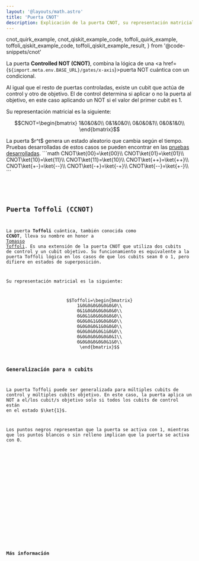 ```yaml
---
layout: '@layouts/math.astro'
title: 'Puerta CNOT'
description: Explicación de la puerta CNOT, su representación matricial, ejemplos de uso y su generalización a la puerta Toffoli (CCNOT).
---
```


  cnot_quirk_example,
  cnot_qiskit_example_code,
  toffoli_quirk_example,
  toffoli_qiskit_example_code,
  toffoli_qiskit_example_result,
} from '@code-snippets/cnot'

La puerta **Controlled NOT (CNOT)**, combina la lógica de una <a href={`${import.meta.env.BASE_URL}/gates/x-axis`}>puerta NOT cuántica</a> con un condicional.

Al igual que el resto de puertas controladas, existe un cubit que actúa de control y otro de objetivo. El de control determina si aplicar o no la puerta al objetivo, en este caso aplicando un NOT si el valor del primer cubit es 1.

Su representación matricial es la siguiente:

```math
CNOT=\begin{bmatrix}
1&0&0&0\\
0&1&0&0\\
0&0&0&1\\
0&0&1&0\\
\end{bmatrix}
```

<Tabs>
  <TabItem label='Quirk'>
    <Box>
        <QuantumCircuit src={cnot_quirk_example} />
        La puerta $r^t$ genera un estado aleatorio que cambia según el tiempo.
    </Box>
  </TabItem>
  <TabItem label="Dirac">
    <Box>
        Pruebas desarrolladas de estos casos se pueden encontrar en las <a href={`${import.meta.env.BASE_URL}/proofs/cnot#conversiones-de-estados-comunes`}>pruebas desarrolladas</a>.
        ```math
        CNOT\ket{00}=\ket{00}\\
        CNOT\ket{01}=\ket{01}\\
        CNOT\ket{10}=\ket{11}\\
        CNOT\ket{11}=\ket{10}\\
        CNOT\ket{++}=\ket{++}\\
        CNOT\ket{+-}=\ket{--}\\
        CNOT\ket{-+}=\ket{-+}\\
        CNOT\ket{--}=\ket{+-}\\
        ```
    </Box>
  </TabItem>
  <TabItem label='Qiskit'>
    <Box>
        <Code
          code={cnot_qiskit_example_code}
          lang='py'
        />
    </Box>
  </TabItem>
</Tabs>

## Puerta Toffoli (CCNOT)

La puerta **Toffoli** cuántica, también conocida como **CCNOT**, lleva su nombre en honor a <a href="https://en.wikipedia.org/wiki/Tommaso_Toffoli" target="_blank">Tomasso Toffoli</a>. Es una extensión de la puerta CNOT que utiliza dos cubits de control y un cubit objetivo. Su funcionamiento es equivalente a la puerta Toffoli lógica en los casos de que los cubits sean 0 o 1, pero difiere en estados de superposición.

Su representación matricial es la siguiente:

```math
Toffoli=\begin{bmatrix}
1&0&0&0&0&0&0&0\\
0&1&0&0&0&0&0&0\\
0&0&1&0&0&0&0&0\\
0&0&0&1&0&0&0&0\\
0&0&0&0&1&0&0&0\\
0&0&0&0&0&1&0&0\\
0&0&0&0&0&0&0&1\\
0&0&0&0&0&0&1&0\\
\end{bmatrix}
```

### Generalización para n cubits

La puerta Toffoli puede ser generalizada para múltiples cubits de control y múltiples cubits objetivo. En este caso, la puerta aplica un NOT a el/los cubit/s objetivo solo si todos los cubits de control están en el estado $\ket{1}$. 

Los puntos negros representan que la puerta se activa con 1, mientras que los puntos blancos o sin relleno implican que la puerta se activa con 0.

<Tabs>
  <TabItem label='Quirk'>
    <Box>
        <QuantumCircuit src={toffoli_quirk_example} />
    </Box>
  </TabItem>
  <TabItem label='Qiskit'>
    <Box>
        <Tabs>
            <TabItem label='Código'>
                <Code
                  code={toffoli_qiskit_example_code}
                  lang='py'
                />
            </TabItem>
            <TabItem label='Resultado'>
                <Code
                  code={toffoli_qiskit_example_result}
                  lang='text'
                />
            </TabItem>
        </Tabs>
    </Box>
  </TabItem>
</Tabs>

## Más información

<BibItem id='wong' prefix='Capítulo 4.4.2, ' rate='r' />
<BibItem id='multiCubitGatesSoar' rate='a' />
<BibItem id='oreilly' rate='o' prefix='Capítulo 3, ' />
